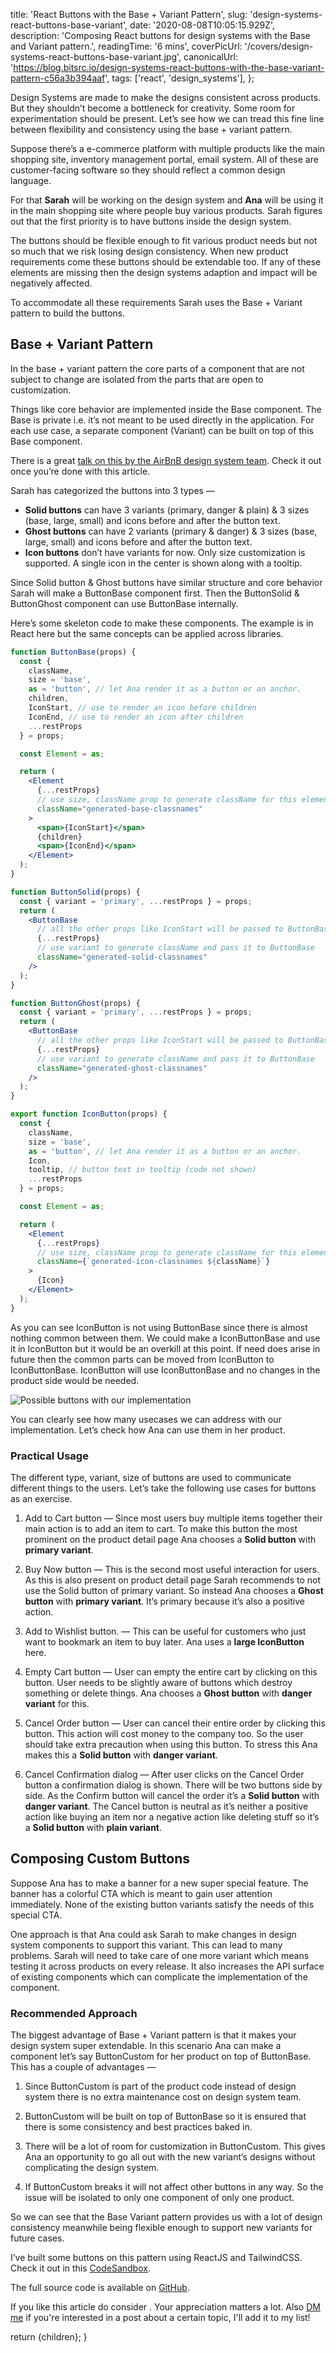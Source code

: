 
  title: 'React Buttons with the Base + Variant Pattern',
  slug: 'design-systems-react-buttons-base-variant',
  date: '2020-08-08T10:05:15.929Z',
  description: 'Composing React buttons for design systems with the Base and Variant pattern.',
  readingTime: '6 mins',
  coverPicUrl: '/covers/design-systems-react-buttons-base-variant.jpg',
  canonicalUrl: 'https://blog.bitsrc.io/design-systems-react-buttons-with-the-base-variant-pattern-c56a3b394aaf',
  tags: ['react', 'design_systems'],
};

<MDXImage alt="" src={meta.coverPicUrl} />

Design Systems are made to make the designs consistent across products. But they shouldn’t become a bottleneck for creativity. Some room for experimentation should be present. Let’s see how we can tread this fine line between flexibility and consistency using the base + variant pattern.

Suppose there’s a e-commerce platform with multiple products like the main shopping site, inventory management portal, email system. All of these are customer-facing software so they should reflect a common design language.

For that **Sarah** will be working on the design system and **Ana** will be using it in the main shopping site where people buy various products. Sarah figures out that the first priority is to have buttons inside the design system.

The buttons should be flexible enough to fit various product needs but not so much that we risk losing design consistency. When new product requirements come these buttons should be extendable too. If any of these elements are missing then the design systems adaption and impact will be negatively affected.

To accommodate all these requirements Sarah uses the Base + Variant pattern to build the buttons.

## Base + Variant Pattern

In the base + variant pattern the core parts of a component that are not subject to change are isolated from the parts that are open to customization.

Things like core behavior are implemented inside the Base component. The Base is private i.e. it’s not meant to be used directly in the application. For each use case, a separate component (Variant) can be built on top of this Base component.

There is a great [talk on this by the AirBnB design system team](https://www.youtube.com/watch?v=fHQ1WSx41CA). Check it out once you’re done with this article.

Sarah has categorized the buttons into 3 types —

* **Solid buttons** can have 3 variants (primary, danger & plain) & 3 sizes (base, large, small) and icons before and after the button text.
* **Ghost buttons** can have 2 variants (primary & danger) & 3 sizes (base, large, small) and icons before and after the button text.
* **Icon buttons** don’t have variants for now. Only size customization is supported. A single icon in the center is shown along with a tooltip.

Since Solid button & Ghost buttons have similar structure and core behavior Sarah will make a ButtonBase component first. Then the ButtonSolid & ButtonGhost component can use ButtonBase internally.

Here’s some skeleton code to make these components. The example is in React here but the same concepts can be applied across libraries.

```jsx
function ButtonBase(props) {
  const {
    className,
    size = 'base',
    as = 'button', // let Ana render it as a button or an anchor.
    children,
    IconStart, // use to render an icon before children
    IconEnd, // use to render an icon after children
    ...restProps
  } = props;

  const Element = as;

  return (
    <Element
      {...restProps}
      // use size, className prop to generate className for this element
      className="generated-base-classnames"
    >
      <span>{IconStart}</span>
      {children}
      <span>{IconEnd}</span>
    </Element>
  );
}

function ButtonSolid(props) {
  const { variant = 'primary', ...restProps } = props;
  return (
    <ButtonBase
      // all the other props like IconStart will be passed to ButtonBase
      {...restProps}
      // use variant to generate className and pass it to ButtonBase
      className="generated-solid-classnames"
    />
  );
}

function ButtonGhost(props) {
  const { variant = 'primary', ...restProps } = props;
  return (
    <ButtonBase
      // all the other props like IconStart will be passed to ButtonBase
      {...restProps}
      // use variant to generate className and pass it to ButtonBase
      className="generated-ghost-classnames"
    />
  );
}

export function IconButton(props) {
  const {
    className,
    size = 'base',
    as = 'button', // let Ana render it as a button or an anchor.
    Icon,
    tooltip, // button text in tooltip (code not shown)
    ...restProps
  } = props;

  const Element = as;

  return (
    <Element
      {...restProps}
      // use size, className prop to generate className for this element
      className={`generated-icon-classnames ${className}`}
    >
      {Icon}
    </Element>
  );
}
```
<CodeDescription children="API for various Button" />

As you can see IconButton is not using ButtonBase since there is almost nothing common between them. We could make a IconButtonBase and use it in IconButton but it would be an overkill at this point. If need does arise in future then the common parts can be moved from IconButton to IconButtonBase. IconButton will use IconButtonBase and no changes in the product side would be needed.

![Possible buttons with our implementation](/posts/tailwind-button-variants.png)

You can clearly see how many usecases we can address with our implementation. Let’s check how Ana can use them in her product.

### Practical Usage

The different type, variant, size of buttons are used to communicate different things to the users. Let’s take the following use cases for buttons as an exercise.

1. Add to Cart button — Since most users buy multiple items together their main action is to add an item to cart. To make this button the most prominent on the product detail page Ana chooses a **Solid button** with **primary variant**.

1. Buy Now button — This is the second most useful interaction for users. As this is also present on product detail page Sarah recommends to not use the Solid button of primary variant. So instead Ana chooses a **Ghost button** with **primary variant**. It’s primary because it’s also a positive action.

1. Add to Wishlist button. — This can be useful for customers who just want to bookmark an item to buy later. Ana uses a **large IconButton** here.

1. Empty Cart button — User can empty the entire cart by clicking on this button. User needs to be slightly aware of buttons which destroy something or delete things. Ana chooses a **Ghost button** with **danger variant** for this.

1. Cancel Order button — User can cancel their entire order by clicking this button. This action will cost money to the company too. So the user should take extra precaution when using this button. To stress this Ana makes this a **Solid button** with **danger variant**.

1. Cancel Confirmation dialog — After user clicks on the Cancel Order button a confirmation dialog is shown. There will be two buttons side by side. As the Confirm button will cancel the order it’s a **Solid button** with **danger variant**. The Cancel button is neutral as it’s neither a positive action like buying an item nor a negative action like deleting stuff so it’s a **Solid button** with **plain variant**.

## Composing Custom Buttons

Suppose Ana has to make a banner for a new super special feature. The banner has a colorful CTA which is meant to gain user attention immediately. None of the existing button variants satisfy the needs of this special CTA.

One approach is that Ana could ask Sarah to make changes in design system components to support this variant. This can lead to many problems. Sarah will need to take care of one more variant which means testing it across products on every release. It also increases the API surface of existing components which can complicate the implementation of the component.

### Recommended Approach

The biggest advantage of Base + Variant pattern is that it makes your design system super extendable. In this scenario Ana can make a component let’s say ButtonCustom for her product on top of ButtonBase. This has a couple of advantages —

1. Since ButtonCustom is part of the product code instead of design system there is no extra maintenance cost on design system team.

1. ButtonCustom will be built on top of ButtonBase so it is ensured that there is some consistency and best practices baked in.

1. There will be a lot of room for customization in ButtonCustom. This gives Ana an opportunity to go all out with the new variant’s designs without complicating the design system.

1. If ButtonCustom breaks it will not affect other buttons in any way. So the issue will be isolated to only one component of only one product.

So we can see that the Base Variant pattern provides us with a lot of design consistency meanwhile being flexible enough to support new variants for future cases.

I’ve built some buttons on this pattern using ReactJS and TailwindCSS. Check it out in this [CodeSandbox](https://codesandbox.io/s/tailwind-buttons-for-design-systems-xdyg1?file=/src/pages/index.js).

<EmbedCSB id="tailwind-buttons-for-design-systems-xdyg1" title="Buttons for Design System with Tailwind & React" description="Buttons for Design System with Tailwind & React" />

The full source code is available on [GitHub](https://github.com/itaditya/tailwind-buttons-for-design-system).

If you like this article do consider <TwitterShare meta={meta} children="sharing it on Twitter" />. Your appreciation matters a lot. Also [DM me](https://twitter.com/messages/1650129775-1650129775?recipient_id=1650129775&text=Hey!) if you're interested in a post about a certain topic, I'll add it to my list!

  return <BlogLayout meta={meta}>{children}</BlogLayout>;
}
